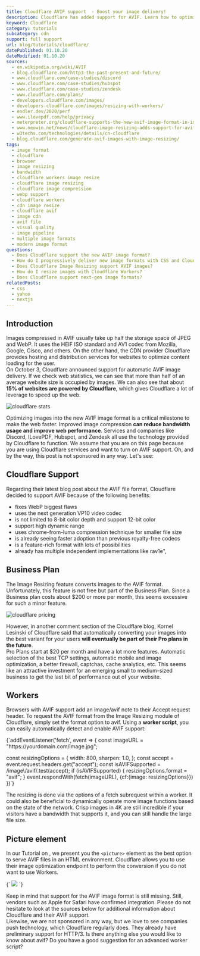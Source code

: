```yaml
---
title: Cloudflare AVIF support  - Boost your image delivery!
description: Cloudflare has added support for AVIF. Learn how to optimize images and convert them on demand.
keyword: Cloudflare
category: tutorials
subcategory: cdn
support: full support
url: blog/tutorials/cloudflare/
datePublished: 01.10.20
dateModified: 01.10.20
sources:
  - en.wikipedia.org/wiki/AVIF
  - blog.cloudflare.com/http3-the-past-present-and-future/
  - www.cloudflare.com/case-studies/discord
  - www.cloudflare.com/case-studies/hubspot
  - www.cloudflare.com/case-studies/zendesk
  - www.cloudflare.com/plans/
  - developers.cloudflare.com/images/
  - developers.cloudflare.com/images/resizing-with-workers/
  - endler.dev/2020/perf
  - www.ilovepdf.com/help/privacy
  - meterpreter.org/cloudflare-supports-the-new-avif-image-format-in-image-resizing/
  - www.neowin.net/news/cloudflare-image-resizing-adds-support-for-avif-images//
  - w3techs.com/technologies/details/cn-cloudflare
  - blog.cloudflare.com/generate-avif-images-with-image-resizing/
tags:
  - image format
  - cloudflare
  - browser
  - image resizing
  - bandwidth
  - cloudflare workers image resize
  - cloudflare image resizing
  - cloudflare image compression
  - webp support
  - cloudflare workers
  - cdn image resize
  - cloudflare avif
  - image cdn
  - avif file
  - visual quality
  - image pipeline
  - multiple image formats
  - modern image format
questions:
  - Does Cloudflare support the new AVIF image format?
  - How do I progressively deliver new image formats with CSS and Cloudflare Workers?
  - Does Cloudflare Image Resizing support AVIF images?
  - How do I resize images with Cloudflare Workers?
  - Does Cloudflare support next-gen image formats?
relatedPosts:
  - css
  - yahoo
  - nextjs
---
```


## Introduction

Images compressed in AVIF usually take up half the storage space of JPEG and WebP. It uses the HEIF ISO standard and AV1 codec from Mozilla, Google, Cisco, and others. On the other hand, the CDN provider Cloudflare provides hosting and distribution services for websites to optimize content loading for the user.  
On October 3, Cloudflare announced support for automatic AVIF image delivery. If we check web statistics, we can see that more than half of an average website size is occupied by images. We can also see that about **15% of websites are powered by Cloudflare**, which gives Cloudflare a lot of leverage to speed up the web.

<Image src="cloudflare-stats" alt="cloudflare stats" />

Optimizing images into the new AVIF image format is a critical milestone to make the web faster. Improved image compression **can reduce bandwidth usage and improve web performance**. Services and companies like Discord, ILovePDF, Hubspot, and Zendesk all use the technology provided by Cloudflare to function. We assume that you are on this page because you are using Cloudflare services and want to turn on AVIF support. Oh, and by the way, this post is not sponsored in any way. Let's see:

## Cloudflare Support

Regarding their latest blog post about the AVIF file format, Cloudflare decided to support AVIF because of the following benefits:

- fixes WebP biggest flaws
- uses the next generation VP10 video codec
- is not limited to 8-bit color depth and support 12-bit color
- support high dynamic range
- uses chrome-from-luma compression technique for smaller file size
- is already seeing faster adoption than previous royalty-free codecs
- is a feature-rich format with lots of possibilities
- already has multiple independent implementations like rav1e",

## Business Plan

The Image Resizing feature converts images to the AVIF format. Unfortunately, this feature is not free but part of the Business Plan. Since a Business plan costs about $200 or more per month, this seems excessive for such a minor feature.

<Image src="cloudflare-pricing" alt="cloudflare pricing" />

However, in another comment section of the Cloudflare blog, Kornel Lesinski of Cloudflare said that automatically converting your images into the best variant for your users **will eventually be part of their Pro plans in the future**.  
Pro Plans start at $20 per month and have a lot more features. Automatic selection of the best TCP settings, automatic mobile and image optimization, a better firewall, captchas, cache analytics, etc. This seems like an attractive investment for an emerging small to medium-sized business to get the last bit of performance out of your website.

## Workers

Browsers with AVIF support add an image/avif note to their Accept request header. To request the AVIF format from the Image Resizing module of Cloudflare, simply set the format option to avif. Using a **worker script**, you can easily automatically detect and enable AVIF support:

<Syntax language="javascript">
  {`addEventListener('fetch', event => {
  const imageURL = "https://yourdomain.com/image.jpg";
  
  const resizingOptions = {
    width: 800,
    sharpen: 1.0,
  };
  const accept = event.request.headers.get("accept");
  const isAVIFSupported = /image\\/avif/.test(accept);
  if (isAVIFSupported) {
    resizingOptions.format = "avif";
  }
  event.respondWith(fetch(imageURL), {cf:{image: resizingOptions}})
})`}
</Syntax>

The resizing is done via the options of a fetch subrequest within a worker. It could also be beneficial to dynamically operate more image functions based on the state of the network. Crisp images in 4K are still incredible if your visitors have a bandwidth that supports it, and you can still handle the large file size.

## Picture element

In our Tutorial on <Link href="/blog/tutorials/html/" text="how to use avif in HTML" />, we present you the `<picture>` element as the best option to serve AVIF files in an HTML environment. Cloudflare allows you to use their image optimization endpoint to perform the conversion if you do not want to use Workers.

<Syntax language="html">
  {`<picture>
    <source type="image/avif" 
            srcset="/cdn-cgi/image/format=avif/image.jpg">
    <img src="/image.jpg">
</picture>`}
</Syntax>

Keep in mind that support for the AVIF image format is still missing. Still, vendors such as Apple for Safari have confirmed integration. Please do not hesitate to look at the sources below for additional information about Cloudflare and their AVIF support.  
Likewise, we are not sponsored in any way, but we love to see companies push technology, which Cloudflare regularly does. They already have preliminary support for HTTP/3\. Is there anything else you would like to know about avif? Do you have a good suggestion for an advanced worker script? <Link href="twitter.com/jschmitz97" text="Tell us on Justin's Twitter." />
